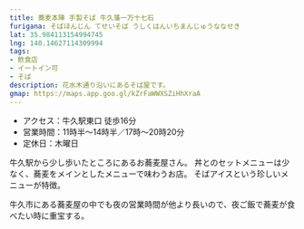 ```yaml
---
title: 蕎麦本陣 手製そば 牛久藩一万十七石
furigana: そばほんじん てせいそば うしくはんいちまんじゅうななせき
lat: 35.984113154994745
lng: 140.14627114309994
tags:
- 飲食店
- イートイン可
- そば
description: 花水木通り沿いにあるそば屋です。
gmap: https://maps.app.goo.gl/kZrFaWWXSZiHhXraA
---
```


<LinkedImage
  basename="nato_blooming/sobahonjin-overview"
/>

- アクセス：牛久駅東口 徒歩16分
- 営業時間：11時半～14時半／17時～20時20分
- 定休日：木曜日

<LinkedImage
  basename="nato_blooming/sobahonjin-mneu"
/>

牛久駅から少し歩いたところにあるお蕎麦屋さん。
丼とのセットメニューは少なく、蕎麦をメインとしたメニューで味わうお店。
そばアイスという珍しいメニューが特徴。

牛久市にある蕎麦屋の中でも夜の営業時間が他より長いので、夜ご飯で蕎麦が食べたい時に重宝する。

<LinkedImage
  basename="hamyu044/sobahonjin-menu"
/>

<LinkedImage
  basename="hamyu044/sobahonjin-tororo"
/>
